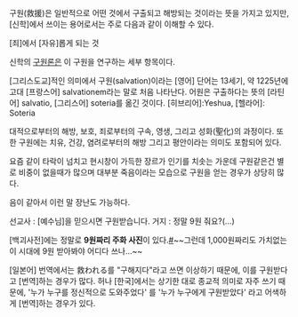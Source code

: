 구원(救援)은 일반적으로 어떤 것에서 구출되고 해방되는 것이라는 뜻을 가지고 있지만, [신학]에서 쓰이는 용어로서는 주로 다음과 같이 이해할 수 있다.

[죄]에서 [자유]롭게 되는 것 

신학의 [[구원론]]은 이 구원을 연구하는 세부 항목이다.

[그리스도교]적인 의미에서 구원(salvation)이라는 [영어] 단어는 13세기, 약 1225년에 고대 [프랑스어] salvationem라는 말로 처음 나타난다. 어원은 구출하다는 뜻의 [라틴어] salvatio, [그리스어] soteria를 옮긴 것이다. [히브리어]:Yeshua, [헬라어]: Soteria 

대적으로부터의 해방, 보호, 죄로부터의 구속, 영생, 그리고 성화(聖化)의 과정이다. 또한 구원에는 치유, 건강, 염려로부터의 해방 그리고 평안이라는 의미도 포함되어 있다.


요즘 같이 타락이 넘치고 현시창이 가득한 장르가 인기를 치솟는 가운데 구원같은건 별로 비중이 없을때가 많으며 대부분 죽음이라는 모습으로 구원을 얻는 경우가 상당히 많다.

음이 같아서 이런 말 장난도 가능하다.

선교사 : [예수님]을 믿으시면 구원받습니다.
거지 : 정말 9원 줘요?(…)

[백괴사전]에는 정말로 '''9원짜리 주화 사진'''이 있다.[http://uncyclopedia.kr/wiki/%ED%8C%8C%EC%9D%BC:9%EC%9B%90.JPG #]~~그런데 1,000원짜리도 가치없는 이 시대에 9원 받아봐야 어디다 쓰나…~~

[일본어] 번역에서는 救われる를 "구해지다"라고 쓰면 이상하기 때문에, 이를 구원받다고 [번역]하는 경우가 많다. 허나 [한국]에서는 상기한 대로 종교적 의미로 자주 쓰기 때문에, '누가 누구를 정신적으로 도와주었다' 를 '누가 누구에게 구원받았다' 라고 어색하게 [번역]하는 경우가 있다.
